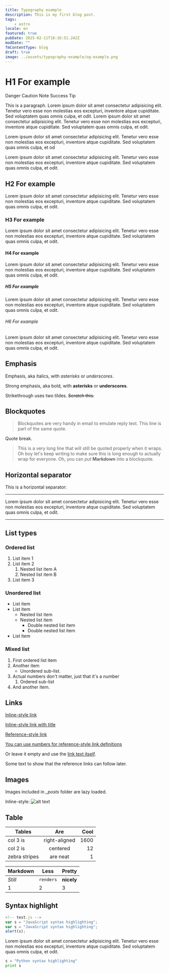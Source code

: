```yaml
---
title: Typography example
description: This is my first blog post.
tags:
    - astro
locale: en
featured: true
pubDate: 2025-02-11T18:16:51.242Z
modDate: ""
fmContentType: blog
draft: true
image: ../assets/typography-example/og-example.png
---
```


# H1 For example

<Callout type="danger" title="This is danger!" >
Danger
</Callout>

<Callout type="caution" >
Caution
</Callout>

<Callout type="note" >
Note
</Callout>

<Callout type="success" >
Success
</Callout>

<Callout type="tip" >
Tip
</Callout>

This is a paragraph. Lorem ipsum dolor sit amet consectetur adipisicing elit. Tenetur vero esse non molestias eos excepturi, inventore atque cupiditate. Sed voluptatem quas omnis culpa, et odit.
Lorem ipsum dolor sit amet consectetur adipisicing elit. Tenetur vero esse non molestias eos excepturi, inventore atque cupiditate. Sed voluptatem quas omnis culpa, et odit.

Lorem ipsum dolor sit amet consectetur adipisicing elit. Tenetur vero esse non molestias eos excepturi, inventore atque cupiditate. Sed voluptatem quas omnis culpa, et od

Lorem ipsum dolor sit amet consectetur adipisicing elit. Tenetur vero esse non molestias eos excepturi, inventore atque cupiditate. Sed voluptatem quas omnis culpa, et odit.

## H2 For example

Lorem ipsum dolor sit amet consectetur adipisicing elit. Tenetur vero esse non molestias eos excepturi, inventore atque cupiditate. Sed voluptatem quas omnis culpa, et odit.

### H3 For example

Lorem ipsum dolor sit amet consectetur adipisicing elit. Tenetur vero esse non molestias eos excepturi, inventore atque cupiditate. Sed voluptatem quas omnis culpa, et odit.

#### H4 For example

Lorem ipsum dolor sit amet consectetur adipisicing elit. Tenetur vero esse non molestias eos excepturi, inventore atque cupiditate. Sed voluptatem quas omnis culpa, et odit.

##### H5 For example

Lorem ipsum dolor sit amet consectetur adipisicing elit. Tenetur vero esse non molestias eos excepturi, inventore atque cupiditate. Sed voluptatem quas omnis culpa, et odit.

###### H6 For example

Lorem ipsum dolor sit amet consectetur adipisicing elit. Tenetur vero esse non molestias eos excepturi, inventore atque cupiditate. Sed voluptatem quas omnis culpa, et odit.

## Emphasis

Emphasis, aka italics, with _asterisks_ or _underscores_.

Strong emphasis, aka bold, with **asterisks** or **underscores**.

Strikethrough uses two tildes. ~~Scratch this.~~

## Blockquotes

> Blockquotes are very handy in email to emulate reply text.
> This line is part of the same quote.

Quote break.

> This is a very long line that will still be quoted properly when it wraps. Oh boy let's keep writing to make sure this is long enough to actually wrap for everyone. Oh, you can _put_ **Markdown** into a blockquote.

## Horizontal separator

This is a horizontal separator:

---

Lorem ipsum dolor sit amet consectetur adipisicing elit. Tenetur vero esse non molestias eos excepturi, inventore atque cupiditate. Sed voluptatem quas omnis culpa, et odit.

---

## List types

### Ordered list

1. List item 1
2. List item 2
    1. Nested list item A
    2. Nested list item B
3. List item 3

### Unordered list

- List item
- List item
    - Nested list item
    - Nested list item
        - Double nested list item
        - Double nested list item
- List item

### Mixed list

1. First ordered list item
2. Another item
    - Unordered sub-list.
3. Actual numbers don't matter, just that it's a number
    1. Ordered sub-list
4. And another item.

## Links

[Inline-style link](https://www.google.com)

[Inline-style link with title](https://www.google.com "Google's Homepage")

[Reference-style link][arbitrary case-insensitive reference text]

[You can use numbers for reference-style link definitions][1]

Or leave it empty and use the [link text itself].

Some text to show that the reference links can follow later.

[arbitrary case-insensitive reference text]: https://www.mozilla.org
[1]: http://slashdot.org
[link text itself]: http://www.reddit.com

## Images

Images included in _\_posts_ folder are lazy loaded.

Inline-style:
![alt text](https://docs.astro.build/assets/arc.webp "Logo Title Text 1")

## Table

| Tables        |      Are      | Cool |
| ------------- | :-----------: | ---: |
| col 3 is      | right-aligned | 1600 |
| col 2 is      |   centered    |   12 |
| zebra stripes |   are neat    |    1 |

| Markdown | Less      | Pretty     |
| -------- | --------- | ---------- |
| _Still_  | `renders` | **nicely** |
| 1        | 2         | 3          |

## Syntax highlight

```javascript
<!-- test.js -->
var s = "JavaScript syntax highlighting";
var s = "JavaScript syntax highlighting";
alert(s);
```

Lorem ipsum dolor sit amet consectetur adipisicing elit. Tenetur vero esse non molestias eos excepturi, inventore atque cupiditate. Sed voluptatem quas omnis culpa, et odit.

```python
s = "Python syntax highlighting"
print s
```
